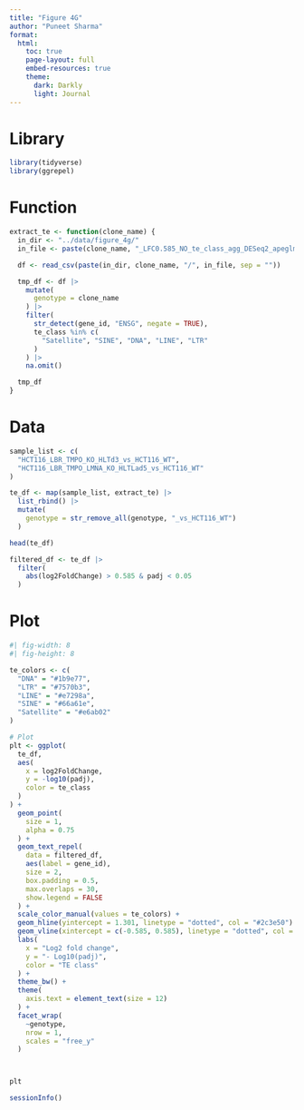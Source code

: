 ```yaml
---
title: "Figure 4G"
author: "Puneet Sharma"
format:
  html:
    toc: true
    page-layout: full
    embed-resources: true
    theme: 
      dark: Darkly
      light: Journal
---
```


# Library

```r
library(tidyverse)
library(ggrepel)
```


# Function

```r
extract_te <- function(clone_name) {
  in_dir <- "../data/figure_4g/"
  in_file <- paste(clone_name, "_LFC0.585_NO_te_class_agg_DESeq2_apeglm_res.csv", sep = "")

  df <- read_csv(paste(in_dir, clone_name, "/", in_file, sep = ""))

  tmp_df <- df |>
    mutate(
      genotype = clone_name
    ) |>
    filter(
      str_detect(gene_id, "ENSG", negate = TRUE),
      te_class %in% c(
        "Satellite", "SINE", "DNA", "LINE", "LTR"
      )
    ) |>
    na.omit()

  tmp_df
}
```

# Data

```r
sample_list <- c(
  "HCT116_LBR_TMPO_KO_HLTd3_vs_HCT116_WT",
  "HCT116_LBR_TMPO_LMNA_KO_HLTLad5_vs_HCT116_WT"
)

te_df <- map(sample_list, extract_te) |>
  list_rbind() |>
  mutate(
    genotype = str_remove_all(genotype, "_vs_HCT116_WT")
  )
```

```r
head(te_df)
```

```r
filtered_df <- te_df |>
  filter(
    abs(log2FoldChange) > 0.585 & padj < 0.05
  )
```

# Plot

```r
#| fig-width: 8
#| fig-height: 8

te_colors <- c(
  "DNA" = "#1b9e77",
  "LTR" = "#7570b3",
  "LINE" = "#e7298a",
  "SINE" = "#66a61e",
  "Satellite" = "#e6ab02"
)

# Plot
plt <- ggplot(
  te_df,
  aes(
    x = log2FoldChange,
    y = -log10(padj),
    color = te_class
  )
) +
  geom_point(
    size = 1,
    alpha = 0.75
  ) +
  geom_text_repel(
    data = filtered_df,
    aes(label = gene_id),
    size = 2,
    box.padding = 0.5,
    max.overlaps = 30,
    show.legend = FALSE
  ) +
  scale_color_manual(values = te_colors) +
  geom_hline(yintercept = 1.301, linetype = "dotted", col = "#2c3e50") +
  geom_vline(xintercept = c(-0.585, 0.585), linetype = "dotted", col = "#2c3e50") +
  labs(
    x = "Log2 fold change",
    y = "- Log10(padj)",
    color = "TE class"
  ) +
  theme_bw() +
  theme(
    axis.text = element_text(size = 12)
  ) +
  facet_wrap(
    ~genotype,
    nrow = 1,
    scales = "free_y"
  )



plt
```


```r
sessionInfo()
```
